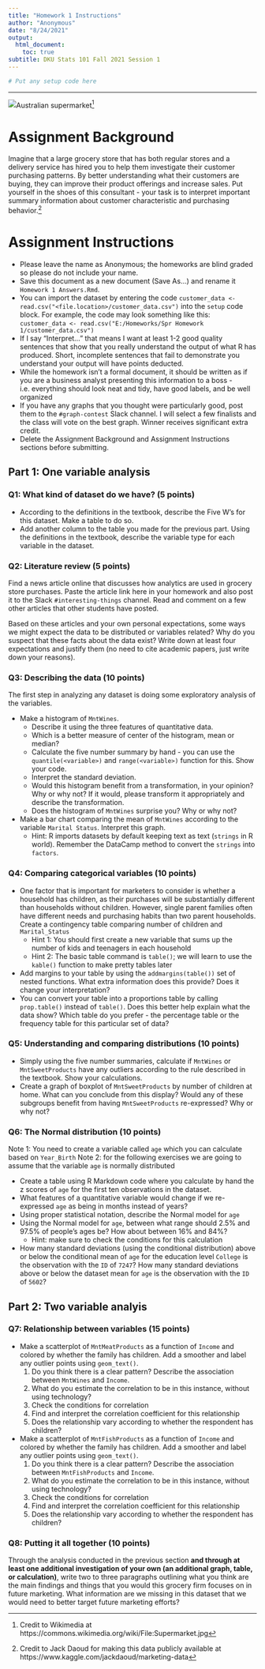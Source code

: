 ```yaml
---
title: "Homework 1 Instructions"
author: "Anonymous"
date: "8/24/2021"
output:
  html_document:
    toc: true
subtitle: DKU Stats 101 Fall 2021 Session 1
---
```


```r
# Put any setup code here
```

***

![](supermarket.jpg)Australian supermarket^[Credit to Wikimedia at https://commons.wikimedia.org/wiki/File:Supermarket.jpg]

# Assignment Background

Imagine that a large grocery store that has both regular stores and a delivery service has hired you to help them investigate their customer purchasing patterns. By better understanding what their customers are buying, they can improve their product offerings and increase sales. Put yourself in the shoes of this consultant - your task is to interpret important summary information about customer characteristic and purchasing behavior.^[Credit to Jack Daoud for making this data publicly available at https://www.kaggle.com/jackdaoud/marketing-data]    

# Assignment Instructions

- Please leave the name as Anonymous; the homeworks are blind graded so please do not include your name.
- Save this document as a new document (Save As...) and rename it `Homework 1 Answers.Rmd`. 
- You can import the dataset by entering the code `customer_data <- read.csv("<file.location>/customer_data.csv")` into the `setup` code block. For example, the code may look something like this: `customer_data <- read.csv("E:/Homeworks/Spr Homework 1/customer_data.csv")` 
- If I say "Interpret..." that means I want at least 1-2 good quality sentences that show that you really understand the output of what R has produced. Short, incomplete sentences that fail to demonstrate you understand your output will have points deducted.
- While the homework isn't a formal document, it should be written as if you are a business analyst presenting this information to a boss - i.e. everything should look neat and tidy, have good labels, and be well organized
- If you have any graphs that you thought were particularly good, post them to the `#graph-contest` Slack channel. I will select a few finalists and the class will vote on the best graph. Winner receives significant extra credit.
- Delete the Assignment Background and Assignment Instructions sections before submitting.

## Part 1: One variable analysis

### Q1: What kind of dataset do we have? (5 points)

- According to the definitions in the textbook, describe the Five W's for this dataset. Make a table to do so.
- Add another column to the table you made for the previous part. Using the definitions in the textbook, describe the variable type for each variable in the dataset.

### Q2: Literature review (5 points)

Find a news article online that discusses how analytics are used in grocery store purchases. Paste the article link here in your homework and also post it to the Slack `#interesting-things` channel. Read and comment on a few other articles that other students have posted. 

Based on these articles and your own personal expectations, some ways we might expect the data to be distributed or variables related? Why do you suspect that these facts about the data exist? Write down at least four expectations and justify them (no need to cite academic papers, just write down your reasons).

### Q3: Describing the data (10 points)

The first step in analyzing any dataset is doing some exploratory analysis of the variables.

- Make a histogram of `MntWines`. 
  + Describe it using the three features of quantitative data.
  + Which is a better measure of center of the histogram, mean or median?
  + Calculate the five number summary by hand - you can use the `quantile(<variable>)` and `range(<variable>)` function for this. Show your code.
  + Interpret the standard deviation.
  + Would this histogram benefit from a transformation, in your opinion? Why or why not? If it would, please transform it appropriately and describe the transformation.
  + Does the histogram of `MntWines` surprise you? Why or why not?
- Make a bar chart comparing the mean of `MntWines` according to the variable `Marital Status`. Interpret this graph.
  + Hint: R imports datasets by default keeping text as text (`strings` in R world). Remember the DataCamp method to convert the `strings` into `factors`.
  
### Q4: Comparing categorical variables (10 points)

- One factor that is important for marketers to consider is whether a household has children, as their purchases will be substantially different than households without children. However, single parent families often have different needs and purchasing habits than two parent households. Create a contingency table comparing number of children and `Marital_Status`  
  + Hint 1: You should first create a new variable that sums up the number of kids and teenagers in each household 
  + Hint 2: The basic table command is `table()`; we will learn to use the `kable()` function to make pretty tables later
- Add margins to your table by using the `addmargins(table())` set of nested functions. What extra information does this provide? Does it change your interpretation?
- You can convert your table into a proportions table by calling `prop.table()` instead of `table()`. Does this better help explain what the data show? Which table do you prefer - the percentage table or the frequency table for this particular set of data?

### Q5: Understanding and comparing distributions (10 points)

- Simply using the five number summaries, calculate if `MntWines` or `MntSweetProducts` have any outliers according to the rule described in the textbook. Show your calculations.
- Create a graph of boxplot of `MntSweetProducts` by number of children at home. What can you conclude from this display? Would any of these subgroups benefit from having `MntSweetProducts` re-expressed? Why or why not?

### Q6: The Normal distribution (10 points)

Note 1: You need to create a variable called `age` which you can calculate based on `Year_Birth` 
Note 2: for the following exercises we are going to assume that the variable `age` is normally distributed

- Create a table using R Markdown code where you calculate by hand the z scores of `age` for the first ten observations in the dataset. 
- What features of a quantitative variable would change if we re-expressed `age` as being in months instead of years?
- Using proper statistical notation, describe the Normal model for `age`
- Using the Normal model for `age`, between what range should 2.5% and 97.5% of people's ages be? How about between 16% and 84%? 
  + Hint: make sure to check the conditions for this calculation
- How many standard deviations (using the conditional distribution) above or below the conditional mean of `age` for the education level `College` is the observation with the `ID` of `7247`? How many standard deviations above or below the dataset mean for `age` is the observation with the `ID` of `5602`?

## Part 2: Two variable analyis

### Q7: Relationship between variables (15 points)

- Make a scatterplot of `MntMeatProducts` as a function of `Income` and colored by whether the family has children. Add a smoother and label any outlier points using `geom_text()`.
    1. Do you think there is a clear pattern? Describe the association between `MntWines` and `Income`.
    2. What do you estimate the correlation to be in this instance, without using technology?
    3. Check the conditions for correlation
    4. Find and interpret the correlation coefficient for this relationship
    5. Does the relationship vary according to whether the respondent has children?

- Make a scatterplot of `MntFishProducts` as a function of `Income` and colored by whether the family has children. Add a smoother and label any outlier points using `geom_text()`.
    1. Do you think there is a clear pattern? Describe the association between `MntFishProducts` and `Income`.
    2. What do you estimate the correlation to be in this instance, without using technology?
    3. Check the conditions for correlation
    4. Find and interpret the correlation coefficient for this relationship
    5. Does the relationship vary according to whether the respondent has children?

### Q8: Putting it all together (10 points)

Through the analysis conducted in the previous section **and through at least one additional investigation of your own (an additional graph, table, or calculation)**, write two to three paragraphs outlining what you think are the main findings and things that you would this grocery firm focuses on in future marketing. What information are we missing in this dataset that we would need to better target future marketing efforts?

